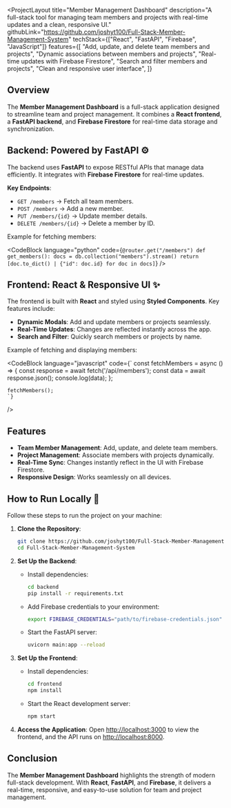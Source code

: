 
<ProjectLayout
  title="Member Management Dashboard"
  description="A full-stack tool for managing team members and projects with real-time updates and a clean, responsive UI."
  githubLink="https://github.com/joshyt100/Full-Stack-Member-Management-System"
  techStack={["React", "FastAPI", "Firebase", "JavaScript"]}
  features={[
    "Add, update, and delete team members and projects",
    "Dynamic associations between members and projects",
    "Real-time updates with Firebase Firestore",
    "Search and filter members and projects",
    "Clean and responsive user interface",
  ]}
>
  ## Overview

  The **Member Management Dashboard** is a full-stack application designed to streamline team and project management. It combines a **React frontend**, a **FastAPI backend**, and **Firebase Firestore** for real-time data storage and synchronization.

  ## Backend: Powered by FastAPI ⚙️

  The backend uses **FastAPI** to expose RESTful APIs that manage data efficiently. It integrates with **Firebase Firestore** for real-time updates.

  **Key Endpoints**:
  - `GET /members` → Fetch all team members.
  - `POST /members` → Add a new member.
  - `PUT /members/{id}` → Update member details.
  - `DELETE /members/{id}` → Delete a member by ID.

  Example for fetching members:

  <CodeBlock
    language="python"
    code={`
    @router.get("/members")
    def get_members():
        docs = db.collection("members").stream()
        return [doc.to_dict() | {"id": doc.id} for doc in docs]
    `}
  />

  ## Frontend: React & Responsive UI ✨

  The frontend is built with **React** and styled using **Styled Components**. Key features include:
  - **Dynamic Modals**: Add and update members or projects seamlessly.
  - **Real-Time Updates**: Changes are reflected instantly across the app.
  - **Search and Filter**: Quickly search members or projects by name.

  Example of fetching and displaying members:

  <CodeBlock
    language="javascript"
    code={`
    const fetchMembers = async () => {
      const response = await fetch('/api/members');
      const data = await response.json();
      console.log(data);
    };

    fetchMembers();
    `}
  />

  ## Features
  - **Team Member Management**: Add, update, and delete team members.
  - **Project Management**: Associate members with projects dynamically.
  - **Real-Time Sync**: Changes instantly reflect in the UI with Firebase Firestore.
  - **Responsive Design**: Works seamlessly on all devices.

  ## How to Run Locally 🚀

  Follow these steps to run the project on your machine:

  1. **Clone the Repository**:
     ```bash
     git clone https://github.com/joshyt100/Full-Stack-Member-Management-System.git
     cd Full-Stack-Member-Management-System
     ```

  2. **Set Up the Backend**:
     - Install dependencies:
       ```bash
       cd backend
       pip install -r requirements.txt
       ```
     - Add Firebase credentials to your environment:
       ```bash
       export FIREBASE_CREDENTIALS="path/to/firebase-credentials.json"
       ```
     - Start the FastAPI server:
       ```bash
       uvicorn main:app --reload
       ```

  3. **Set Up the Frontend**:
     - Install dependencies:
       ```bash
       cd frontend
       npm install
       ```
     - Start the React development server:
       ```bash
       npm start
       ```

  4. **Access the Application**:
     Open [http://localhost:3000](http://localhost:3000) to view the frontend, and the API runs on [http://localhost:8000](http://localhost:8000).

  ## Conclusion

  The **Member Management Dashboard** highlights the strength of modern full-stack development. With **React**, **FastAPI**, and **Firebase**, it delivers a real-time, responsive, and easy-to-use solution for team and project management.

</ProjectLayout>

